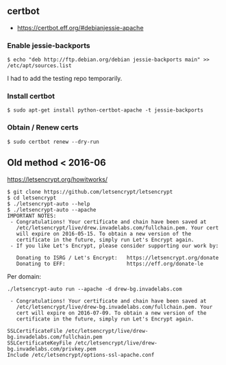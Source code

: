 == certbot ==
* https://certbot.eff.org/#debianjessie-apache

=== Enable jessie-backports ===
<pre>
$ echo "deb http://ftp.debian.org/debian jessie-backports main" >> /etc/apt/sources.list
</pre>

I had to add the testing repo temporarily.

=== Install certbot ===
<pre>
$ sudo apt-get install python-certbot-apache -t jessie-backports
</pre>

=== Obtain / Renew certs ===
<pre>
$ sudo certbot renew --dry-run
</pre>


== Old method < 2016-06 ==
https://letsencrypt.org/howitworks/
<pre>
$ git clone https://github.com/letsencrypt/letsencrypt
$ cd letsencrypt
$ ./letsencrypt-auto --help
$ ./letsencrypt-auto --apache
IMPORTANT NOTES:
 - Congratulations! Your certificate and chain have been saved at
   /etc/letsencrypt/live/drew.invadelabs.com/fullchain.pem. Your cert
   will expire on 2016-05-15. To obtain a new version of the
   certificate in the future, simply run Let's Encrypt again.
 - If you like Let's Encrypt, please consider supporting our work by:

   Donating to ISRG / Let's Encrypt:   https://letsencrypt.org/donate
   Donating to EFF:                    https://eff.org/donate-le
</pre>

Per domain:
<pre>
./letsencrypt-auto run --apache -d drew-bg.invadelabs.com

 - Congratulations! Your certificate and chain have been saved at
   /etc/letsencrypt/live/drew-bg.invadelabs.com/fullchain.pem. Your
   cert will expire on 2016-07-09. To obtain a new version of the
   certificate in the future, simply run Let's Encrypt again.

SSLCertificateFile /etc/letsencrypt/live/drew-bg.invadelabs.com/fullchain.pem
SSLCertificateKeyFile /etc/letsencrypt/live/drew-bg.invadelabs.com/privkey.pem
Include /etc/letsencrypt/options-ssl-apache.conf
</pre>